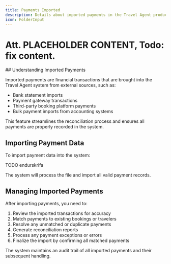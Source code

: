 ```yaml
---
title: Payments Imported
description: Details about imported payments in the Travel Agent product.
icon: FolderInput
---
```




# Att. PLACEHOLDER CONTENT, Todo: fix content.

<Steps>
<Step>
## Understanding Imported Payments

Imported payments are financial transactions that are brought into the Travel Agent system from external sources, such as:

- Bank statement imports
- Payment gateway transactions
- Third-party booking platform payments
- Bulk payment imports from accounting systems

This feature streamlines the reconciliation process and ensures all payments are properly recorded in the system.
</Step>
<Step>
## Importing Payment Data

To import payment data into the system:

TODO endurskrifa 

The system will process the file and import all valid payment records.
</Step>
<Step>
## Managing Imported Payments

After importing payments, you need to:

1. Review the imported transactions for accuracy
2. Match payments to existing bookings or travelers
3. Resolve any unmatched or duplicate payments
4. Generate reconciliation reports
5. Process any payment exceptions or errors
6. Finalize the import by confirming all matched payments

The system maintains an audit trail of all imported payments and their subsequent handling.
</Step>
</Steps>
